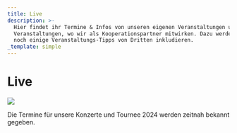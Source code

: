 ```yaml
---
title: Live
description: >-
  Hier findet ihr Termine & Infos von unseren eigenen Veranstaltungen und den
  Veranstaltungen, wo wir als Kooperationspartner mitwirken. Dazu werden wir
  noch einige Veranstaltungs-Tipps von Dritten inkludieren.
_template: simple
---
```


# Live

![](</media/Mischa Gohlke Band _ Foto by Marie Tabuena 2.jpeg>)

Die Termine für unsere Konzerte und Tournee 2024 werden zeitnah bekannt gegeben.
